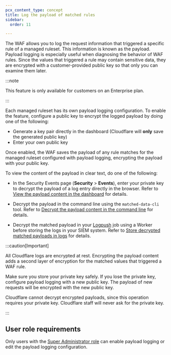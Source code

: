 ```yaml
---
pcx_content_type: concept
title: Log the payload of matched rules
sidebar:
  order: 11

---
```



The WAF allows you to log the request information that triggered a specific rule of a managed ruleset. This information is known as the payload. Payload logging is especially useful when diagnosing the behavior of WAF rules. Since the values that triggered a rule may contain sensitive data, they are encrypted with a customer-provided public key so that only you can examine them later.

:::note


This feature is only available for customers on an Enterprise plan.


:::

Each managed ruleset has its own payload logging configuration. To enable the feature, configure a public key to encrypt the logged payload by doing one of the following:

* Generate a key pair directly in the dashboard (Cloudflare will **only** save the generated public key)
* Enter your own public key

Once enabled, the WAF saves the payload of any rule matches for the managed ruleset configured with payload logging, encrypting the payload with your public key.

To view the content of the payload in clear text, do one of the following:

* In the Security Events page (**Security** > **Events**), enter your private key to decrypt the payload of a log entry directly in the browser. Refer to [View the payload content in the dashboard](/waf/managed-rules/payload-logging/view/) for details.

* Decrypt the payload in the command line using the `matched-data-cli` tool. Refer to [Decrypt the payload content in the command line](/waf/managed-rules/payload-logging/command-line/decrypt-payload/) for details.

* Decrypt the matched payload in your [Logpush](/logs/about/) job using a Worker before storing the logs in your <GlossaryTooltip term="SIEM">SIEM system</GlossaryTooltip>. Refer to [Store decrypted matched payloads in logs](/waf/managed-rules/payload-logging/decrypt-in-logs/) for details.

:::caution[Important]


All Cloudflare logs are encrypted at rest. Encrypting the payload content adds a second layer of encryption for the matched values that triggered a WAF rule.

Make sure you store your private key safely. If you lose the private key, configure payload logging with a new public key. The payload of new requests will be encrypted with the new public key.

Cloudflare cannot decrypt encrypted payloads, since this operation requires your private key. Cloudflare staff will never ask for the private key.


:::

## User role requirements

Only users with the [Super Administrator role](/fundamentals/setup/manage-members/roles/) can enable payload logging or edit the payload logging configuration.
